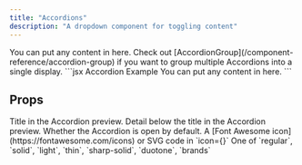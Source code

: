 ```yaml
---
title: "Accordions"
description: "A dropdown component for toggling content"
---
```


<Accordion title="I am an Accordion.">
  You can put any content in here. Check out
  [AccordionGroup](/component-reference/accordion-group) if you want to group
  multiple Accordions into a single display.
</Accordion>

<RequestExample>
  ```jsx Accordion Example
  <Accordion title="I am an Accordion.">
    You can put any content in here.
  </Accordion>
  ```
</RequestExample>

## Props

<ResponseField name="title" type="string" required>
  Title in the Accordion preview.
</ResponseField>

<ResponseField name="description" type="string">
  Detail below the title in the Accordion preview.
</ResponseField>

<ResponseField name="defaultOpen" type="boolean" default="false">
  Whether the Accordion is open by default.
</ResponseField>

<ResponseField name="icon" type="string or svg">
  A [Font Awesome icon](https://fontawesome.com/icons) or SVG code in `icon={}`
</ResponseField>

<ResponseField name="iconType" type="string">
  One of `regular`, `solid`, `light`, `thin`, `sharp-solid`, `duotone`, `brands`
</ResponseField>
